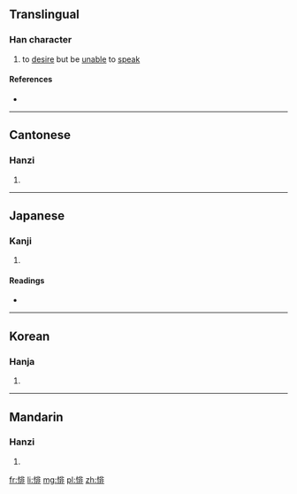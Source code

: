 ==Translingual==

===Han character===
{{Han char|rn=61|rad=心|as=08|sn=11|four=9101<sub>1</sub>|canj=心中一卜 (PLMY)|ids=⿰[[忄]][[非]]}}

# to [[desire]] but be [[unable]] to [[speak]]

====References====
* {{Han ref|kx=0388.360|dkj=10719|dj=0721.280|hdz=42314.130|uh=60B1|ud=24753|bh=D55E|bd=54622}}

----

==Cantonese==

===Hanzi===
{{yue-hanzi|jyut=[[fei2]]|y=fei2}}

# {{defn|lang=yue|sort=心08}}

----

==Japanese==

===Kanji===
{{ja-kanji|grade=|rs=心08}}

# {{defn|lang=ja|sort=心08}}

====Readings====
* {{ja-readings|on=[[ひ]] (hi)|kun=[[いいなやむ]] (iinayamu)}}

----

==Korean==

===Hanja===
{{ko-hanja|hangeul=비|eumhun=|rv=bi|mr=pi|y=pi}}

# {{defn|lang=ko|sort=心08}}

----

==Mandarin==

===Hanzi===
{{cmn-hanzi|pin=[[fěi]] ([[fei3]])|wg=fei<sup>3</sup>}}

# {{defn|lang=cmn|sort=心08}}

[[fr:悱]]
[[li:悱]]
[[mg:悱]]
[[pl:悱]]
[[zh:悱]]